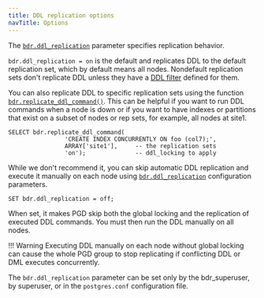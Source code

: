 ```yaml
---
title: DDL replication options
navTitle: Options
---
```


The [`bdr.ddl_replication`](/pgd/latest/reference/pgd-settings#bdrddl_replication) parameter specifies replication behavior.

`bdr.ddl_replication = on` is the default and replicates DDL to the
default replication set, which by default means all nodes. Nondefault
replication sets don't replicate DDL unless they have a
[DDL filter](repsets)
defined for them.

You can also replicate DDL to specific replication sets using the
function [`bdr.replicate_ddl_command()`](/pgd/latest/reference/functions#bdrreplicate_ddl_command). This can be helpful if you
want to run DDL commands when a node is down or if you want to have
indexes or partitions that exist on a subset of nodes or rep sets,
for example, all nodes at site1.

```
SELECT bdr.replicate_ddl_command(
				'CREATE INDEX CONCURRENTLY ON foo (col7);',
				ARRAY['site1'],     -- the replication sets
                'on');              -- ddl_locking to apply
```

While we don't recommend it, you can skip automatic DDL replication and
execute it manually on each node using [`bdr.ddl_replication`](/pgd/latest/reference/pgd-settings#bdrddl_replication) configuration
parameters.

```
SET bdr.ddl_replication = off;
```

When set, it makes PGD skip both the global locking and the replication
of executed DDL commands. You must then run the DDL manually on all nodes.

!!! Warning
    Executing DDL manually on each node without global locking can
    cause the whole PGD group to stop replicating if conflicting DDL or DML
    executes concurrently.

The `bdr.ddl_replication` parameter can be set only by the bdr_superuser,
by superuser, or in the `postgres.conf` configuration file.

